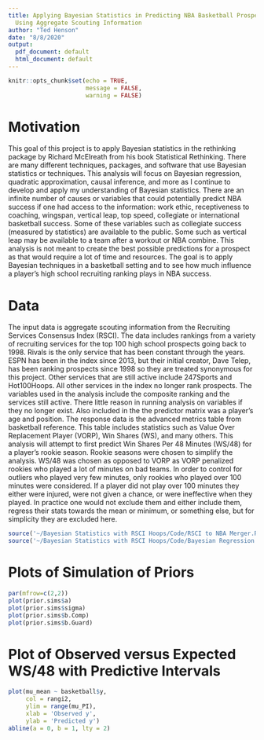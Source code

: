 ```yaml
---
title: Applying Bayesian Statistics in Predicting NBA Basketball Prospect Outcomes
  Using Aggregate Scouting Information
author: "Ted Henson"
date: "8/8/2020"
output:
  pdf_document: default
  html_document: default
---
```


```r
knitr::opts_chunk$set(echo = TRUE,
                      message = FALSE,
                      warning = FALSE)
```

# Motivation

  This goal of this project is to apply Bayesian statistics in the rethinking package by Richard McElreath from his book Statistical Rethinking. There are many different techniques, packages, and software that use Bayesian statistics or techniques. This analysis will focus on Bayesian regression, quadratic approximation, causal inference, and more as I continue to develop and apply my understanding of Bayesian statistics.
  There are an infinite number of causes or variables that could potentially predict NBA success if one had access to the information: work ethic, receptiveness to coaching, wingspan, vertical leap, top speed, collegiate or international basketball success. Some of these variables such as collegiate success (measured by statistics) are available to the public. Some such as vertical leap may be available to a team after a workout or NBA combine. This analysis is not meant to create the best possible predictions for a prospect as that would require a lot of time and resources. The goal is to apply Bayesian techniques in a basketball setting and to see how much influence a player's high school recruiting ranking plays in NBA success.

# Data
  The input data is aggregate scouting information from the Recruiting Services Consensus Index (RSCI). The data includes rankings from a variety of recruiting services for the top 100 high school prospects going back to 1998. Rivals is the only service that has been constant through the years. ESPN has been in the index since 2013, but their initial creator, Dave Telep, has been ranking prospects since 1998 so they are treated synonymous for this project. Other services that are still active include 247Sports and Hot100Hoops. All other services in the index no longer rank prospects. The variables used in the analysis include the composite ranking and the services still active. There little reason in running analysis on variables if they no longer exist. Also included in the the predictor matrix was a player's age and position.
  The response data is the advanced metrics table from basketball reference. This table includes statistics such as Value Over Replacement Player (VORP), Win Shares (WS), and many others. This analysis will attempt to first predict Win Shares Per 48 Minutes (WS/48) for a player's rookie season. Rookie seasons were chosen to simplify the analysis. WS/48 was chosen as opposed to VORP as VORP penalized rookies who played a lot of minutes on bad teams. In order to control for outliers who played very few minutes, only rookies who played over 100 minutes were considered. If a player did not play over 100 minutes they either were injured, were not given a chance, or were ineffective when they played. In practice one would not exclude them and either include them, regress their stats towards the mean or minimum, or something else, but for simplicity they are excluded here.
\newpage
```r
source('~/Bayesian Statistics with RSCI Hoops/Code/RSCI to NBA Merger.R')
source('~/Bayesian Statistics with RSCI Hoops/Code/Bayesian Regression.R')

```

# Plots of Simulation of Priors
```r
par(mfrow=c(2,2))
plot(prior.sims$a)
plot(prior.sims$sigma)
plot(prior.sims$b.Comp)
plot(prior.sims$b.Guard)
```


# Plot of Observed versus Expected WS/48 with Predictive Intervals
```r
plot(mu_mean ~ basketball$y,
     col = rangi2,
     ylim = range(mu_PI),
     xlab = 'Observed y',
     ylab = 'Predicted y')
abline(a = 0, b = 1, lty = 2)
```

